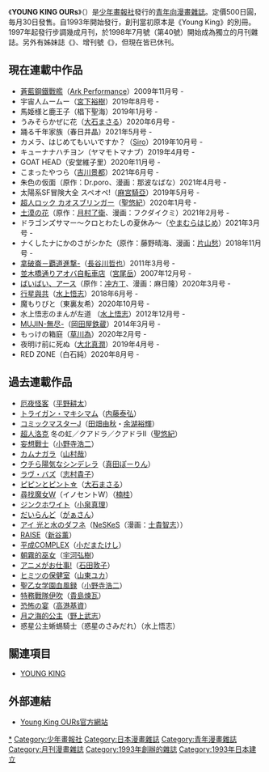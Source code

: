 {{漫画}}
《'''YOUNG KING OURs'''》（{{lang|ja|ヤングキングアワーズ}}）是[[少年畫報社|少年畫報社]]發行的[[青年漫畫|青年向]][[漫畫雜誌|漫畫雜誌]]。定價500日圓，毎月30日發售。自1993年開始發行，創刊當初原本是《Young King》的別冊。1997年起發行步調幾成月刊，於1998年7月號（第40號）開始成為獨立的月刊雜誌。另外有姊妹誌《{{lang|ja|アワーズライト}}》、增刊號《{{lang|ja|ヤングキングアワーズプラス}}》，但現在皆已休刊。

== 現在連載中作品 ==
* [[蒼藍鋼鐵戰艦|蒼藍鋼鐵戰艦]]（[[Ark_Performance|Ark Performance]]）2009年11月号 - 
* 宇宙人ムームー（[[宮下裕樹|宮下裕樹]]）2019年8月号 - 
* 馬姫様と鹿王子（椙下聖海）2019年1月号 - 
* うみそらかぜに花（[[大石まさる|大石まさる]]）2020年6月号 - 
* 踊る千年家族（春日井晶）2021年5月号 - 
* カメラ、はじめてもいいですか？（[[Siro|Siro]]）2019年10月号 -
* キューナナハチヨン（ヤマモトマナブ）2019年4月号 - 
* GOAT HEAD（安堂維子里）2020年11月号 - 
* こまったやつら（[[吉川景都|吉川景都]]）2021年6月号 - 
* 朱色の仮面（原作：Dr.poro、漫画：那波なばな）2021年4月号 - 
* 太陽系SF冒険大全 スペオペ!（[[麻宮騎亞|麻宮騎亞]]）2019年5月号 - 
* [[超人ロック|超人ロック カオスブリンガー]]（[[聖悠紀|聖悠紀]]）2020年1月号 - 
* [[土漠の花|土漠の花]]（原作：[[月村了衛|月村了衛]]、漫画：フクダイクミ）2021年2月号 - 
* ドラゴンズサマー〜クロとわたしの夏休み〜（[[やまむらはじめ|やまむらはじめ]]）2021年3月号 - 
* ナくしたナにかのさがシかた（原作：藤野晴海、漫画：[[片山愁|片山愁]]）2018年11月号 - 
* [[拿破崙－獅子的時代－|拿破崙－覇道進撃-]]（[[長谷川哲也|長谷川哲也]]）2011年3月号 - 
* [[並木橋通りアオバ自転車店|並木橋通りアオバ自転車店]]（[[宮尾岳|宮尾岳]]）2007年12月号 - 
* [[ばいばい、アース|ばいばい、アース]]（原作：[[冲方丁|冲方丁]]、漫画：麻日隆）2020年3月号 - 
* [[行星與共|行星與共]]（[[水上悟志|水上悟志]]）2018年6月号 - 
* 魔もりびと（東裏友希）2020年10月号 - 
* 水上悟志のまんが左道 （[[水上悟志|水上悟志]]）2012年12月号 - 
* [[MUJIN-無尽-|MUJIN-無尽-]]（[[岡田屋鉄蔵|岡田屋鉄蔵]]）2014年3月号 - 
* もっけの箱庭（[[草川為|草川為]]）2020年2月号 - 
* 夜明け前に死ぬ（[[大北真潤|大北真潤]]）2019年4月号 - 
* RED ZONE（白石純）2020年8月号 -

== 過去連載作品 ==

* [[厄夜怪客|厄夜怪客]]（[[平野耕太|平野耕太]]）
* [[槍神|トライガン・マキシマム]]（[[内藤泰弘|内藤泰弘]]）
* [[コミックマスターJ|コミックマスターJ]]（[[田畑由秋|田畑由秋]]・[[余湖裕輝|余湖裕輝]]）
* [[超人洛克|超人洛克]] 冬の虹／クアドラ／クアドラII（[[聖悠紀|聖悠紀]]）
* [[妄想戰士|妄想戰士]]（[[小野寺浩二|小野寺浩二]]）
* [[カムナガラ|カムナガラ]]（[[山村哉|山村哉]]）
* [[ウチら陽気なシンデレラ|ウチら陽気なシンデレラ]]（[[真田ぽーりん|真田ぽーりん]]）
* [[ラヴ・バズ|ラヴ・バズ]]（[[志村貴子|志村貴子]]）
* [[ピピンとピント☆|ピピンとピント☆]]（[[大石まさる|大石まさる]]）
* [[尋找魔女W|尋找魔女W]]（イノセントW）（[[楠桂|楠桂]]）
* [[ジンクホワイト|ジンクホワイト]]（[[こいずみまり|小泉真理]]）
* [[だいらんど|だいらんど]]（[[がぁさん|がぁさん]]）
* [[光與水的女神|アイ 光と水のダフネ]]（[[NeSKeS|NeSKeS]]（漫画：[[士貴智志|士貴智志]]））
* [[RAISE|RAISE]]（[[新谷薰|新谷薰]]）
* [[平成COMPLEX|平成COMPLEX]]（[[小だまたけし|小だまたけし]]）
* [[朝霧的巫女|朝霧的巫女]]（[[宇河弘樹|宇河弘樹]]）
* [[アニメがお仕事!|アニメがお仕事!]]（[[石田敦子|石田敦子]]）
* [[ヒミツの保健室|ヒミツの保健室]]（[[山東ユカ|山東ユカ]]）
* [[聖乙女学園血風録|聖乙女学園血風録]]（[[小野寺浩二|小野寺浩二]]）
* [[特務戰隊伊吹|特務戰隊伊吹]]（[[貴島煉瓦|貴島煉瓦]]）
* [[恐怖の宴_(漫画)|恐怖の宴]]（[[高港基資|高港基資]]）
* [[月之海的公主|月之海的公主]]（[[野上武志|野上武志]]）
* 惑星公主蜥蜴騎士（惑星のさみだれ）（水上悟志）

== 關連項目 ==
* [[YOUNG_KING|YOUNG KING]]

== 外部連結 ==
* [http://www.shonengahosha.jp/ours/index.php Young King OURs官方網站] {{Wayback|url=http://www.shonengahosha.jp/ours/index.php |date=20180406214334 }} {{ja icon}}

{{Young King OURs連載中}}
{{DEFAULTSORT:King Ours}}
[[Category:YOUNG_KING|*]]
[[Category:少年畫報社|Category:少年畫報社]]
[[Category:日本漫畫雜誌|Category:日本漫畫雜誌]]
[[Category:青年漫畫雜誌|Category:青年漫畫雜誌]]
[[Category:月刊漫畫雜誌|Category:月刊漫畫雜誌]]
[[Category:1993年創辦的雜誌|Category:1993年創辦的雜誌]]
[[Category:1993年日本建立|Category:1993年日本建立]]